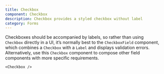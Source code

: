 ```yaml
---
title: Checkbox
component: Checkbox
description: Checkbox provides a styled checkbox without label
category: Forms
---
```


Checkboxes should be accompanied by labels, so rather than using `Checkbox` directly in a UI,
it’s normally best to the `CheckboxField` component, which combines a `Checkbox` with a `Label` and
displays validation errors. Alternatively, use this `Checkbox` component to compose other field components
with more specific requirements.

```tsx preview
<Checkbox />
```
